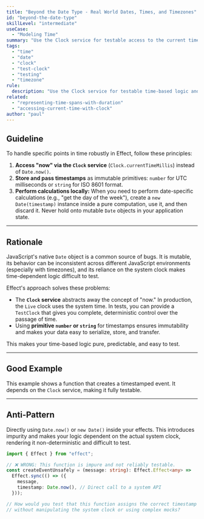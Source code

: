 ```yaml
---
title: "Beyond the Date Type - Real World Dates, Times, and Timezones"
id: "beyond-the-date-type"
skillLevel: "intermediate"
useCase:
  - "Modeling Time"
summary: "Use the Clock service for testable access to the current time and prefer immutable primitives for storing and passing timestamps."
tags:
  - "time"
  - "date"
  - "clock"
  - "test-clock"
  - "testing"
  - "timezone"
rule:
  description: "Use the Clock service for testable time-based logic and immutable primitives for timestamps."
related:
  - "representing-time-spans-with-duration"
  - "accessing-current-time-with-clock"
author: "paul"
---
```


## Guideline

To handle specific points in time robustly in Effect, follow these principles:
1.  **Access "now" via the `Clock` service** (`Clock.currentTimeMillis`) instead of `Date.now()`.
2.  **Store and pass timestamps** as immutable primitives: `number` for UTC milliseconds or `string` for ISO 8601 format.
3.  **Perform calculations locally:** When you need to perform date-specific calculations (e.g., "get the day of the week"), create a `new Date(timestamp)` instance inside a pure computation, use it, and then discard it. Never hold onto mutable `Date` objects in your application state.

---

## Rationale

JavaScript's native `Date` object is a common source of bugs. It is mutable, its behavior can be inconsistent across different JavaScript environments (especially with timezones), and its reliance on the system clock makes time-dependent logic difficult to test.

Effect's approach solves these problems:
-   The **`Clock` service** abstracts away the concept of "now." In production, the `Live` clock uses the system time. In tests, you can provide a `TestClock` that gives you complete, deterministic control over the passage of time.
-   Using **primitive `number` or `string`** for timestamps ensures immutability and makes your data easy to serialize, store, and transfer.

This makes your time-based logic pure, predictable, and easy to test.

---

## Good Example

This example shows a function that creates a timestamped event. It depends on the `Clock` service, making it fully testable.

<Example path="./src/beyond-the-date-type.ts" />

---

## Anti-Pattern

Directly using `Date.now()` or `new Date()` inside your effects. This introduces impurity and makes your logic dependent on the actual system clock, rendering it non-deterministic and difficult to test.

```typescript
import { Effect } from "effect";

// ❌ WRONG: This function is impure and not reliably testable.
const createEventUnsafely = (message: string): Effect.Effect<any> =>
  Effect.sync(() => ({
    message,
    timestamp: Date.now(), // Direct call to a system API
  }));

// How would you test that this function assigns the correct timestamp
// without manipulating the system clock or using complex mocks?
```
